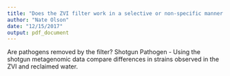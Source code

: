 ```yaml
---
title: "Does the ZVI filter work in a selective or non-specific manner - Pathogens"
author: "Nate Olson"
date: "12/15/2017"
output: pdf_document
---
```


Are pathogens removed by the filter?
Shotgun Pathogen - Using the shotgun metagenomic data compare differences in strains observed in the ZVI and reclaimed water. 
